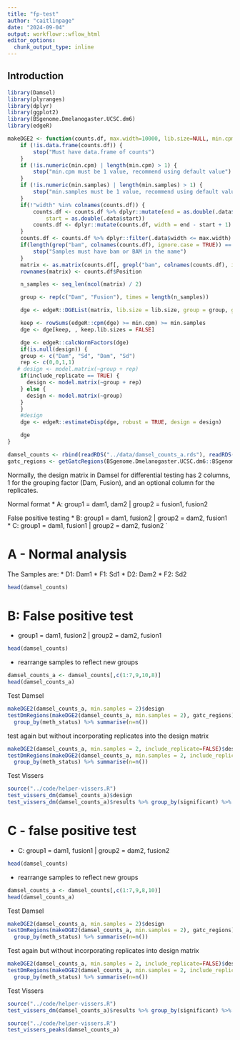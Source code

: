 ```yaml
---
title: "fp-test"
author: "caitlinpage"
date: "2024-09-04"
output: workflowr::wflow_html
editor_options:
  chunk_output_type: inline
---
```


## Introduction

```r
library(Damsel)
library(plyranges)
library(dplyr)
library(ggplot2)
library(BSgenome.Dmelanogaster.UCSC.dm6)
library(edgeR)
```
```r
makeDGE2 <- function(counts.df, max.width=10000, lib.size=NULL, min.cpm=0.5, min.samples=3, include_replicate=TRUE, design=NULL) {
    if (!is.data.frame(counts.df)) {
        stop("Must have data.frame of counts")
    }
    if (!is.numeric(min.cpm) | length(min.cpm) > 1) {
        stop("min.cpm must be 1 value, recommend using default value")
    }
    if (!is.numeric(min.samples) | length(min.samples) > 1) {
        stop("min.samples must be 1 value, recommend using default value")
    }
    if(!"width" %in% colnames(counts.df)) {
        counts.df <- counts.df %>% dplyr::mutate(end = as.double(.data$end),
            start = as.double(.data$start))
        counts.df <- dplyr::mutate(counts.df, width = end - start + 1)
    }
    counts.df <- counts.df %>% dplyr::filter(.data$width <= max.width)
    if(length(grep("bam", colnames(counts.df), ignore.case = TRUE)) == 0) {
        stop("Samples must have bam or BAM in the name")
    }
    matrix <- as.matrix(counts.df[, grepl("bam", colnames(counts.df), ignore.case = TRUE)])
    rownames(matrix) <- counts.df$Position

    n_samples <- seq_len(ncol(matrix) / 2)

    group <- rep(c("Dam", "Fusion"), times = length(n_samples))

    dge <- edgeR::DGEList(matrix, lib.size = lib.size, group = group, gene = counts.df[, 2:5])

    keep <- rowSums(edgeR::cpm(dge) >= min.cpm) >= min.samples
    dge <- dge[keep, , keep.lib.sizes = FALSE]

    dge <- edgeR::calcNormFactors(dge)
    if(is.null(design)) {
    group <- c("Dam", "Sd", "Dam", "Sd")
    rep <- c(0,0,1,1)
   # design <- model.matrix(~group + rep)
    if(include_replicate == TRUE) {
      design <- model.matrix(~group + rep)
    } else {
      design <- model.matrix(~group)
    }
    } 
    #design
    dge <- edgeR::estimateDisp(dge, robust = TRUE, design = design)

    dge
}

```


```r
damsel_counts <- rbind(readRDS("../data/damsel_counts_a.rds"), readRDS("../data/damsel_counts_b.rds"))
gatc_regions <- getGatcRegions(BSgenome.Dmelanogaster.UCSC.dm6::BSgenome.Dmelanogaster.UCSC.dm6)$regions
```
Normally, the design matrix in Damsel for differential testing has 2 columns, 1 for the grouping factor (Dam, Fusion), and an optional column for the replicates.


Normal format
* A: group1 = dam1, dam2 | group2 = fusion1, fusion2

False positive testing 
* B: group1 = dam1, fusion2 | group2 = dam2, fusion1 
* C: group1 = dam1, fusion1 | group2 = dam2, fusion2
`

# A - Normal analysis

The Samples are:
* D1: Dam1
* F1: Sd1
* D2: Dam2
* F2: Sd2

```r
head(damsel_counts)
```

# B: False positive test
* group1 = dam1, fusion2 | group2 = dam2, fusion1 
```r
head(damsel_counts)
```
* rearrange samples to reflect new groups
```r
damsel_counts_a <- damsel_counts[,c(1:7,9,10,8)]
head(damsel_counts_a)
```

Test Damsel
```r
makeDGE2(damsel_counts_a, min.samples = 2)$design
testDmRegions(makeDGE2(damsel_counts_a, min.samples = 2), gatc_regions) %>% 
  group_by(meth_status) %>% summarise(n=n())
```
test again but without incorporating replicates into the design matrix
```r
makeDGE2(damsel_counts_a, min.samples = 2, include_replicate=FALSE)$design
testDmRegions(makeDGE2(damsel_counts_a, min.samples = 2, include_replicate=FALSE), gatc_regions) %>% 
  group_by(meth_status) %>% summarise(n=n())
```

Test Vissers
```r
source("../code/helper-vissers.R")
test_vissers_dm(damsel_counts_a)$design
test_vissers_dm(damsel_counts_a)$results %>% group_by(significant) %>% summarise(n=n())
```

# C - false positive test
* C: group1 = dam1, fusion1 | group2 = dam2, fusion2

```r
head(damsel_counts)
```
* rearrange samples to reflect new groups
```r
damsel_counts_a <- damsel_counts[,c(1:7,9,8,10)]
head(damsel_counts_a)
```

Test Damsel
```r
makeDGE2(damsel_counts_a, min.samples = 2)$design
testDmRegions(makeDGE2(damsel_counts_a, min.samples = 2), gatc_regions) %>% 
  group_by(meth_status) %>% summarise(n=n())
```
Test again but without incorporating replicates into design matrix
```r
makeDGE2(damsel_counts_a, min.samples = 2, include_replicate=FALSE)$design
testDmRegions(makeDGE2(damsel_counts_a, min.samples = 2, include_replicate=FALSE), gatc_regions) %>% 
  group_by(meth_status) %>% summarise(n=n())
```

Test Vissers
```r
source("../code/helper-vissers.R")
test_vissers_dm(damsel_counts_a)$results %>% group_by(significant) %>% summarise(n=n())
```
```r
source("../code/helper-vissers.R")
test_vissers_peaks(damsel_counts_a)
```



